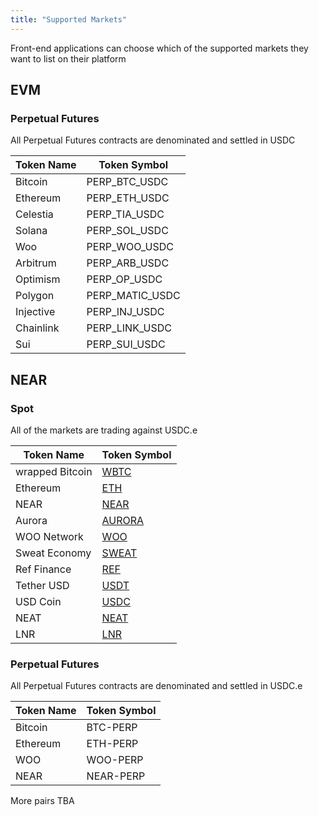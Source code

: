 ```yaml
---
title: "Supported Markets"
---
```


<Note>
Front-end applications can choose which of the supported markets they want to list on their platform
</Note>

## EVM

### Perpetual Futures

<Note>
All Perpetual Futures contracts are denominated and settled in USDC
</Note>

| Token Name | Token Symbol |
| ---------- | ------------ |
| Bitcoin    | PERP_BTC_USDC     |
| Ethereum   | PERP_ETH_USDC     |
| Celestia   | PERP_TIA_USDC     |
| Solana   | PERP_SOL_USDC     |
| Woo   | PERP_WOO_USDC    |
| Arbitrum   | PERP_ARB_USDC    |
| Optimism   | PERP_OP_USDC    |
| Polygon   | PERP_MATIC_USDC     |
| Injective   | PERP_INJ_USDC    |
| Chainlink   | PERP_LINK_USDC    |
| Sui   | PERP_SUI_USDC     |

## NEAR

### Spot

<Note>
All of the markets are trading against USDC.e
</Note>

| Token Name       | Token Symbol                                                                                      |
| ---------------  | -------------------------------------------------------------------------------------------------------- |
| wrapped Bitcoin        | [WBTC](https://nearblocks.io/address/2260fac5e5542a773aa44fbcfedf7c193bc2c599.factory.bridge.near)   |
| Ethereum               | [ETH](https://nearblocks.io/address/aurora)                                                          |
| NEAR                   | [NEAR](https://nearblocks.io/address/near)                                                           |
| Aurora                 | [AURORA](https://nearblocks.io/address/aaaaaa20d9e0e2461697782ef11675f668207961.factory.bridge.near) |
| WOO Network           | [WOO](https://nearblocks.io/address/4691937a7508860f876c9c0a2a617e7d9e945d4b.factory.bridge.near)    |
| Sweat Economy    | [SWEAT](https://nearblocks.io/address/token.sweat)                                                   |
| Ref Finance      | [REF](https://nearblocks.io/address/token.v2.ref-finance.near)                                       |
| Tether USD       | [USDT](https://nearblocks.io/address/usdt.tether-token.near)                                         |
| USD Coin      | [USDC](https://nearblocks.io/token/17208628f84f5d6ad33f0da3bbbeb27ffcb398eac501a31bd6ad2011e36133a1)           |
| NEAT       | [NEAT](https://nearblocks.io/address/neat.nrc-20.near)                                         |
| LNR      | [LNR](https://nearblocks.io/address/802d89b6e511b335f05024a65161bce7efc3f311.factory.bridge.near)                                         |

### Perpetual Futures

<Note>
All Perpetual Futures contracts are denominated and settled in USDC.e
</Note>

| Token Name | Token Symbol |
| ---------- | ------------ |
| Bitcoin    | BTC-PERP     |
| Ethereum   | ETH-PERP     |
| WOO        | WOO-PERP     |
| NEAR       | NEAR-PERP    |



<Note>
More pairs TBA
</Note>